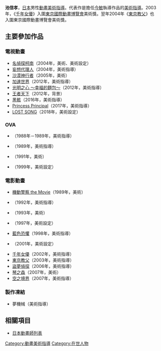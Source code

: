 {{multiple issues|
{{Notability Unreferenced|time=2016-08-27T06:14:03+00:00}}
{{Primarysources|time=2016-08-27T06:14:03+00:00}}
}}
{{noteTA|G1=Anime}}
{{japanese|japanese=池 信孝|kana=いけ のぶたか|romaji=Ike Nobutaka}}
'''池信孝'''，[[日本|日本]]男性[[動畫|動畫]][[美術指導|美術指導]]。代表作是擔任[[今敏|今敏]]執導作品的[[美術指導|美術指導]]。2003年，《[[千年女優|千年女優]]》入圍[[東京國際動畫博覽會|東京國際動畫博覽會]]美術獎。翌年2004年《[[東京教父|東京教父]]》也入圍東京國際動畫博覽會美術獎。

== 主要參加作品 ==
=== 電視動畫 ===
* [[名偵探柯南_(動畫)|名偵探柯南]]（2004年，美術、美術設定）
* [[妄想代理人|妄想代理人]]（2004年，美術指導）
* [[沙漠神行者|沙漠神行者]]（2005年，美術）
* [[加速世界|加速世界]]（2012年，美術指導）
* [[光明之心|光明之心 ～幸福的麵包～]]（2012年，美術指導）
* [[王者天下|王者天下]]（2012年，背景）
* [[黑骸|黑骸]]（2016年，美術指導）
* [[Princess_Principal|Princess Principal]]（2017年，美術指導）
* [[LOST_SONG|LOST SONG]]（2018年，美術設定）

=== OVA ===
* {{link-ja|神州魑魅變|神州魑魅変}}（1988年－1989年，美術指導）
* {{link-ja|斬除寒月一凍惡靈 神州魑魅變異聞|寒月一凍悪霊斬り 神州魑魅変異聞}}（1989年，美術指導）
* {{link-ja|綠色的守護神|みどりの守り神}}（1991年，美術）
* {{link-ja|刻之大地|刻の大地|刻之大地 ～花之王國的魔女～}}（1999年，美術設定）

=== 電影動畫 ===
* [[機動警察|機動警察 the Movie]]（1989年，美術）
* {{lang|ja|{{link-ja|せんぼんまつばら 川と生きる少年たち |せんぼんまつばら 川と生きる少年たち}}}}（1992年，美術指導）
* {{lang|ja|{{link-ja|蒼い記憶 満蒙開拓と少年たち|蒼い記憶 満蒙開拓と少年たち}}}}（1993年，美術）
* {{lang|ja|{{link-ja|幕末のスパシーボ|幕末のスパシーボ}}}}（1997年，美術設定）
* [[藍色恐懼|藍色恐懼]]（1998年，美術指導）
* {{lang|ja|{{link-ja|いのちの地球 ダイオキシンの夏|いのちの地球 ダイオキシンの夏}}}}（2001年，美術設定）
* [[千年女優|千年女優]]（2002年，美術指導）
* [[東京教父|東京教父]]（2003年，美術指導）
* [[盜夢偵探|盜夢偵探]]（2006年，美術指導）
* [[琴之森|琴之森]]（2007年，美術）
* [[空之境界|空之境界]]（2007年，美術指導）

=== 製作凍結 ===
* 夢{{lang|ja|みる}}機械（美術指導）

== 相關項目 ==
* [[日本動畫師列表|日本動畫師列表]]

{{Anime-stub}}
{{DEFAULTSORT:Ike Nobutaka}}
[[Category:動畫美術指導|Category:動畫美術指導]]
[[Category:在世人物|Category:在世人物]]